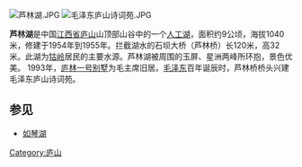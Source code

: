 [[File:芦林湖.JPG|thumb]]
[[File:毛泽东庐山诗词苑.JPG|thumb]]

'''芦林湖'''是中国[[江西省|江西省]][[庐山|庐山]]山顶部山谷中的一个[[人工湖|人工湖]]，面积约9公顷，海拔1040米，修建于1954年到1955年。拦截湖水的石坝大桥（芦林桥）长120米，高32米。此湖为[[牯岭|牯岭]]居民的主要水源。芦林湖被周围的玉屏、星洲两峰所环抱，景色优美。 1993年，[[庐林一号别墅|庐林一号别墅]]为毛主席旧居。[[毛泽东|毛泽东]]百年诞辰时，芦林桥桥头兴建毛泽东庐山诗词苑。

==参见==
*[[如琴湖|如琴湖]]


[[Category:庐山|Category:庐山]]